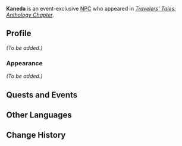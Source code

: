 {{Meta
<!-- Remove this template after adding the missing info -->
|missing_NPC_profile  = yes
}}
{{Character Infobox
|type             = Event NPC
|image            = NPC Kaneda.png
|region           = Inazuma
|location         = Inazuma
|affiliation      = Watatsumi Army
|title            = Sangonomiya Samurai

|voiceEN          = 
|voiceCN          = 
|voiceJP          = 
|voiceKR          = 
}}
'''Kaneda''' is an event-exclusive [[NPC]] who appeared in ''[[Travelers' Tales: Anthology Chapter]]''.
<!--
==Location==
{{subst:#tag:gallery|
NPC Location {{subst:#titleparts:{{subst:PAGENAME}}}}.png{{subst:!}}{{subst:#titleparts:{{subst:PAGENAME}}}}'s location
NPC Location {{subst:#titleparts:{{subst:PAGENAME}}}} Context.png{{subst:!}}Additional context
}}
-->
==Profile==
<!--Detailed story/lore information goes here.-->
''(To be added.)''

===Appearance===
<!--Keep appearance section short and concise. Limit to 2 paragraphs with 3-4 sentences each.-->
''(To be added.)''

==Quests and Events==
{{Quests and Events}}

==Other Languages==
{{Other Languages|default_hidden=1
|en      = Kaneda
|zhs     = 金田
|zhs_rm  = 
|zht     = 金田
|zht_rm  = 
|ja      = 金田
|ja_rm   = Kaneda
|ko      = 카네다
|es      = Kaneda
|fr      = Kaneda
|ru      = Канэда
|th      = Kaneda
|vi      = Kaneda
|de      = Kaneda
|id      = Kaneda
|pt      = Kaneda
|tr      = Kaneda
|it      = Kaneda
}}

==Change History==
{{Change History|5.4}}